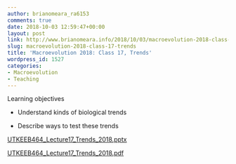 ```yaml
---
author: brianomeara_ra6153
comments: true
date: 2018-10-03 12:59:47+00:00
layout: post
link: http://www.brianomeara.info/2018/10/03/macroevolution-2018-class-17-trends/
slug: macroevolution-2018-class-17-trends
title: 'Macroevolution 2018: Class 17, Trends'
wordpress_id: 1527
categories:
- Macroevolution
- Teaching
---
```


Learning objectives



 	
  * Understand kinds of biological trends

 	
  * Describe ways to test these trends


[UTKEEB464_Lecture17_Trends_2018.pptx](http://www.brianomeara.info/wp-content/uploads/2018/10/UTKEEB464_Lecture17_Trends_2018.pptx)

[UTKEEB464_Lecture17_Trends_2018.pdf](http://www.brianomeara.info/wp-content/uploads/2018/10/UTKEEB464_Lecture17_Trends_2018.pdf)
